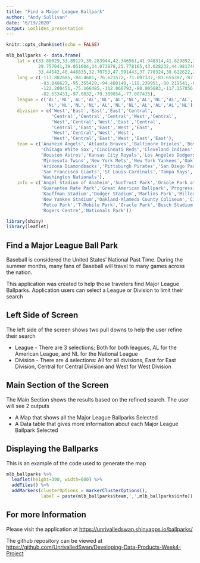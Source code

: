 ---
title: "Find a Major League Ballpark"
author: "Andy Sullivan"
date: "6/19/2020"
output: ioslides_presentation
---

```{r setup, include=FALSE}
knitr::opts_chunk$set(echo = FALSE)

mlb_ballparks <- data.frame(
    lat = c(33.80029,33.89127,39.283944,42.346561,41.948314,41.829892,39.097213,41.496005,39.756175,42.339063,
            29.757041,39.051604,34.073878,25.778165,43.028232,44.981749,40.757134,40.829586,37.751619,39.906109,
            33.44542,40.446835,32.70753,47.591443,37.778324,38.622622,27.768254,32.7511,43.641256,38.872987),
    long = c(-117.882685,-84.4681,-76.621572,-71.097337,-87.655397,-87.633703,-84.506483,-81.685326,-104.99413,
             -83.048627,-95.355429,-94.480149,-118.239951,-80.219541,-87.970966,-93.278026,-73.84584,-73.926413,
             -122.200451,-75.166485,-112.066793,-80.005683,-117.157056,-122.332283,-122.389221,-90.192841,
             -82.653431,-97.0832,-79.389054,-77.007435),
    league = c('AL','NL','AL','AL','NL','AL','NL','AL','NL','AL','AL','AL','NL','NL','NL','AL','NL','AL','AL',
               'NL','NL','NL','NL','AL','NL','NL','AL','AL','AL','NL'),
    division = c('West','East','East','East','Central',
                 'Central','Central','Central','West','Central',
                 'West','Central','West','East','Central',
                 'Central','East','East','West','East',
                 'West','Central','West','West',
                 'West','Central','East','West','East','East'),
    team = c('Anaheim Angels','Atlanta Braves','Baltimore Orioles','Boston Red Sox','Chicago Cubs',
             'Chicago White Sox','Cincinnati Reds','Cleveland Indians','Colorado Rockies','Detroit Tigers',
             'Houston Astros','Kansas City Royals','Los Angeles Dodgers','Miami Marlins','Milwaukee Brewers',
             'Minnesota Twins','New York Mets','New York Yankees','Oakland As','Philadelphia Phillies',
             'Arizona Diamondbacks','Pittsburgh Pirates','San Diego Padres','Seattle Mariners',
             'San Francisco Giants','St Louis Cardinals','Tampa Rays','Texas Rangers','Toronto Blue Jays',
             'Washington Nationals'),
    info = c('Angel Stadium of Anaheim','SunTrust Park','Oriole Park at Camden Yards','Fenway Park','Wrigley Field',
             'Guarantee Rate Park','Great American Ballpark','Progressive Field','Coors Field','Comerica Park','Minute Maid Park',
             'Kauffman Stadium','Dodger Stadium','Marlins Park','Miller Park','Target Field','Citi Field',
             'New Yankee Stadium','Oakland-Alameda County Coliseum','Citizens Bank Park','Chase Field','PNC Park',
             'Petco Park','T-Mobile Park','Oracle Park','Busch Stadium','Tropicana Field','Globe Life Park',
             'Rogers Centre','Nationals Park'))

library(shiny)
library(leaflet)
```

## Find a Major League Ball Park

Baseball is considered the United States' National Past Time.  During the summer months, many fans of Baseball will travel to many games across the nation.

This application was created to help those travelers find Major League Ballparks.  Application users can select a League or Division to limit their search

## Left Side of Screen

The left side of the screen shows two pull downs to help the user refine their search

- League - There are 3 selections; Both for both leagues, AL for the American League, and NL for the National League
- Division  - There are 4 selections: All for all divisions, East for East Division, Central for Central Division and West for West Division

## Main Section of the Screen

The Main Section shows the results based on the refined search.  The user will see 2 outputs

- A Map that shows all the Major League Ballparks Selected
- A Data table that gives more information about each Major League Ballpark Selected

## Displaying the Ballparks

This is an example of the code used to generate the map

```{r diaplay, echo = TRUE, message=FALSE}
mlb_ballparks %>% 
  leaflet(height=300, width=600) %>%
  addTiles() %>%
  addMarkers(clusterOptions = markerClusterOptions(),
             label = paste(mlb_ballparks$team,',',mlb_ballparks$info))
```

## For more Information

Please visit the application at <https://unrivalledswan.shinyapps.io/ballparks/>

The github repository can be viewed at <https://github.com/UnrivalledSwan/Developing-Data-Products-Week4-Project>

